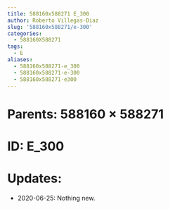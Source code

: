 ```yaml
---
title: 588160x588271 E_300
author: Roberto Villegas-Diaz
slug: '588160x588271/e-300'
categories:
  - 588160X588271
tags:
  - E
aliases:
  - 588160x588271-e_300
  - 588160x588271-e-300
  - 588160x588271-e300
---
```


# **Parents**: 588160 $\times$ 588271
# **ID**: E_300
# **Updates**: 
 - 2020-06-25: Nothing new.

